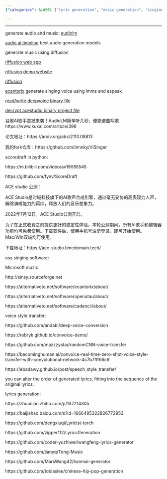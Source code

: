 ```yaml
---
{"categories": &id001 ["lyric generation", "music generation", "singing", "voice changer"], "category": "AI-Generated Singing Voices", "date": "2022-05-05 02:28:59", "description": "AI tools like AudioLM, Riffusion, Deepvoice, Acestudio, and LMMS are revolutionizing audio and music generation by creating realistic audio, music, and singing voices. ACE Studio recently entered its public test phase on July 12th, offering a high-quality AI-generated singing voice platform.", "tags": *id001, "title": "Singing Voice Generation And More"}

---
```


------

generate audio and music: [audiolm](https://github.com/lucidrains/audiolm-pytorch)

[audio ai timeline](https://github.com/archinetai/audio-ai-timeline) best audio generation models

generate music using diffusion

[riffusion web app](https://github.com/hmartiro/riffusion-app)

[riffusion demo website](http://riffusion.com/)

[riffusion](https://github.com/hmartiro/riffusion-inference)

[ecantorix](https://github.com/divVerent/ecantorix) generate singing voice using lmms and espeak

[read/write deepvoice binary file](https://github.com/oxygen-dioxide/dvfile)

[decrypt acestudio binary project file](https://github.com/SoulMelody/acep_decrypt)

谷歌AI歌手震撼来袭！AudioLM简单听几秒，便能谱曲写歌 https://www.kuxai.com/article/398

论文地址：https://arxiv.org/abs/2110.08813

我的fork仓库：https://github.com/innnky/VISinger

scoredraft in python:

https://m.bilibili.com/video/av19085545

https://github.com/fynv/ScoreDraft

ACE studio 公测：

ACE Studio是时域科技旗下的AI歌声合成引擎，通过毫无妥协的高表现力人声，解除演唱能力的羁绊，释放人们的音乐想象力。

2022年7月12日，ACE Studio公测开启。

为了在正式收费之前提供更好的稳定性体验，本轮公测期间，所有AI歌手和编辑器功能均可免费使用。下载软件后，使用手机号注册登录，即可开始使用。Mac/Win双端均可使用。

下载地址：https://ace-studio.timedomain.tech/

oss singing software:

Microsoft muzic

http://sinsy.sourceforge.net

https://alternativeto.net/software/ecantorix/about/

https://alternativeto.net/software/openutau/about/

https://alternativeto.net/software/cadencii/about/

voice style transfer:

https://github.com/andabi/deep-voice-conversion

https://rebryk.github.io/convoice-demo/

https://github.com/mazzzystar/randomCNN-voice-transfer

https://becominghuman.ai/convoice-real-time-zero-shot-voice-style-transfer-with-convolutional-network-4c7b7fff66c9

https://ebadawy.github.io/post/speech_style_transfer/

you can alter the order of generated lyrics, fitting into the sequence of the original lyrics.

lyrics generation:

https://zhuanlan.zhihu.com/p/137214305

https://baijiahao.baidu.com/s?id=1666495322826772953

https://github.com/dengxiuqi/Lyricist-torch

https://github.com/zipper112/LyricsGeneration

https://github.com/coder-yuzhiwei/wangfeng-lyrics-generator

https://github.com/jianyq/Tong-Music

https://github.com/MarsWang42/hanmai-generator

https://github.com/tobiaslee/chinese-hip-pop-generation

